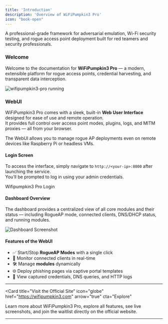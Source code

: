 ```yaml
---
title: 'Introduction'
description: 'Overview of WiFiPumpkin3 Pro'
icon: "book-open"
---
```


<Note title="What is WiFiPumpkin3 Pro?">
A professional-grade framework for adversarial emulation, Wi-Fi security testing, and rogue access point deployment built for red teamers and security professionals. 
</Note>

### Welcome

Welcome to the documentation for **WiFiPumpkin3 Pro** — a modern, extensible platform for rogue access points, credential harvesting, and transparent data interception.

![wifipumpkin3-pro running](/images/pro/installation/wifipumpkin3-pro-kalinux2015-2.png)

### WebUI

WiFiPumpkin3 Pro comes with a sleek, built-in **Web User Interface** designed for ease of use and remote operation.  
It provides full control over access point modes, plugins, logs, and MITM proxies — all from your browser.

<Tip title="Cross‑Platform & Headless Friendly">
The WebUI allows you to manage rogue AP deployments even on remote devices like Raspberry Pi or headless VMs.
</Tip>

#### Login Screen

To access the interface, simply navigate to `http://<your-ip>:8000` after launching the service.  
You’ll be prompted to log in using your admin credentials.

<Card title="Login UI" img="/images/webui/login.png">
  Wifipumpkin3 Pro Login
</Card>

#### Dashboard Overview

The dashboard provides a centralized view of all core modules and their status — including RogueAP mode, connected clients, DNS/DHCP status, and running modules.

![Dashboard Screenshot](/images/webui/dashboard.png)

#### Features of the WebUI

- ✅ Start/Stop **RogueAP Modes** with a single click  
- 📡 Monitor connected clients in real-time  
- 🛠️ Manage **modules** dynamically  
- 🌐 Deploy phishing pages via captive portal templates  
- 🔎 View captured credentials, DNS queries, and HTTP logs  

---

<Card
  title="Visit the Official Site"
  icon="globe"
  href="https://wifipumpkin3.com"
  arrow="true"
  cta="Explore"
>
  Learn more about WiFiPumpkin3 Pro, explore all features, see live screenshots, and join the waitlist directly on the official website.
</Card>

---
